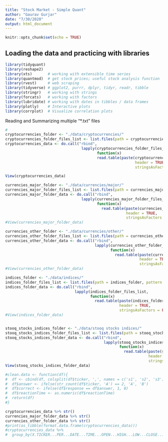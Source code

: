```yaml
---
title: "Stock Market - Simple Quant"
author: "Gaurav Gurjar"
date: "7/30/2020"
output: html_document
---
```


```r
knitr::opts_chunk$set(echo = TRUE)
```

## Loading the data and practicing with libraries
```r
library(tidyquant)
library(reshape2)
library(xts)       # working with extensible time series
library(quantmod)  # get stock prices; useful stock analysis function
library(rvest)     # web scraping
library(tidyverse) # ggplot2, purrr, dplyr, tidyr, readr, tibble
library(stringr)   # working with strings
library(forcats)   # working with factors
library(lubridate) # working with dates in tibbles / data frames
library(plotly)    # Interactive plots
library(corrplot)  # Visualize correlation plots

```

Reading and Summarizing multiple "*.txt" files
```r
# 
cryptocurrencies_folder <- "./data/cryptocurrencies/"
cryptocurrencies_folder_files_list <- list.files(path = cryptocurrencies_folder, pattern = "*.txt")
cryptocurrencies_data <- do.call("rbind",
                                  lapply(cryptocurrencies_folder_files_list, 
                                         function(x)
                                         read.table(paste(cryptocurrencies_folder, x, sep = ''),
                                                          header = TRUE,
                                                          stringsAsFactors = FALSE)))

View(cryptocurrencies_data)

currencies_major_folder <- "./data/currencies/major/"
currencies_major_folder_files_list <- list.files(path = currencies_major_folder, pattern = "*.txt")
currencies_major_folder_data <- do.call("rbind",
                                  lapply(currencies_major_folder_files_list,
                                         function(x)
                                           read.table(paste(currencies_major_folder, x, sep = ''),
                                                      header = TRUE,
                                                      stringsAsFactors = FALSE)))
#View(currencies_major_folder_data)

currencies_other_folder <- "./data/currencies/other/"
currencies_other_folder_files_list <- list.files(path = currencies_other_folder, pattern = "*.txt")
currencies_other_folder_data <- do.call("rbind",
                                        lapply(currencies_other_folder_files_list,
                                               function(x)
                                                 read.table(paste(currencies_other_folder, x, sep = ''),
                                                            header = TRUE,
                                                            stringsAsFactors = FALSE)))
#View(currencies_other_folder_data)

indices_folder <- "./data/indices/"
indices_folder_files_list <- list.files(path = indices_folder, pattern = "*.txt")
indices_folder_data <- do.call("rbind",
                               lapply(indices_folder_files_list,
                                      function(x)
                                        read.table(paste(indices_folder, x, sep = ''),
                                                   header = TRUE,
                                                   stringsAsFactors = FALSE)))
#View(indices_folder_data)


stooq_stocks_indices_folder <- "./data/stooq stocks indices/"
stooq_stocks_indices_folder_files_list <- list.files(path = stooq_stocks_indices_folder, pattern = "*.txt")
stooq_stocks_indices_folder_data <- do.call("rbind",
                                            lapply(stooq_stocks_indices_folder_files_list,
                                                   function(x)
                                                     read.table(paste(stooq_stocks_indices_folder, x, sep =''),
                                                                header = TRUE,
                                                                stringsAsFactors = FALSE)))
View(stooq_stocks_indices_folder_data)
```

```r
#clean.data <- function(df){
#  df <- cbind(df, colsplit(df$ticker, ',', names = c('s1', 's2', 's3')))
#  df$answer <- ifelse(str_count(df$ticker, 'A') == 2, 'A', 'B')
#  df$correct <- ifelse(df$response == df$answer, 1, 0)
#  df$reactionTime <- as.numeric(df$reactionTime)
#  return(df)
#}
```

```r
cryptocurrencies_data %>% str()
currencies_major_folder_data %>% str()
currencies_other_folder_data %>% str()
#print(as_tibble(format.data.frame(cryptocurrencies_data)))
#cryptocurrencies_data %>%
#  group_by(X.TICKER...PER...DATE...TIME...OPEN...HIGH...LOW...CLOSE...VOL...OPENINT.,)
```













